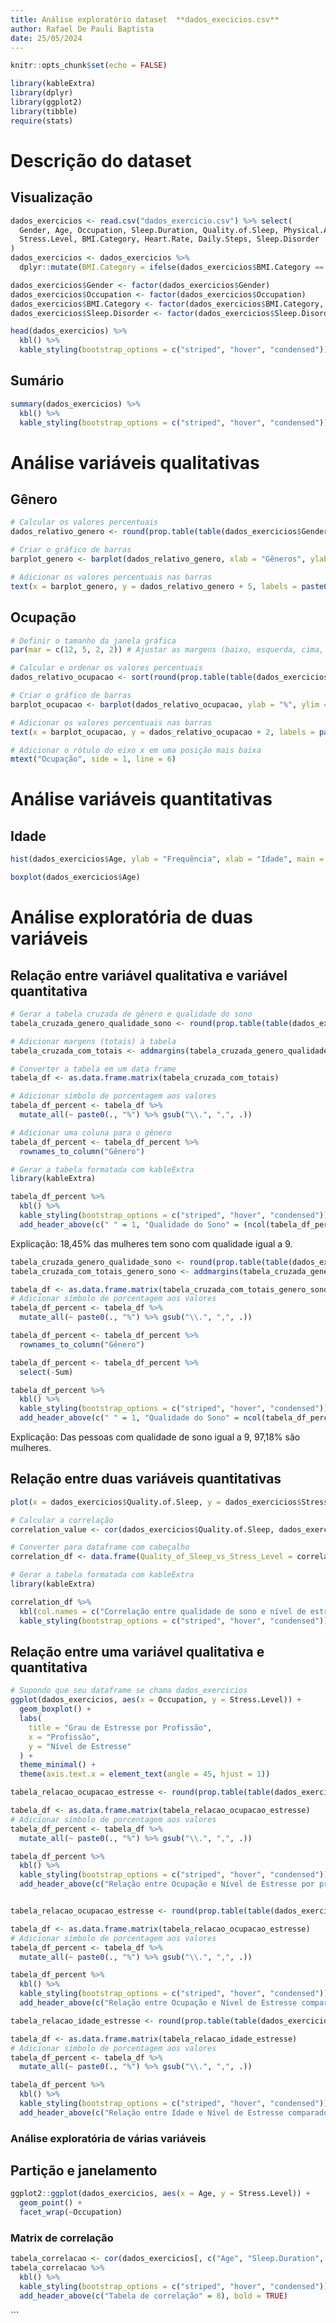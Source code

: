 ```yaml
---
title: Análise exploratório dataset  **dados_execicios.csv**
author: Rafael De Pauli Baptista
date: 25/05/2024
---
```


```r
knitr::opts_chunk$set(echo = FALSE)

library(kableExtra)
library(dplyr)
library(ggplot2)
library(tibble)
require(stats)
```

# Descrição do dataset
## Visualização
```r
dados_exercicios <- read.csv("dados_exercicio.csv") %>% select(
  Gender, Age, Occupation, Sleep.Duration, Quality.of.Sleep, Physical.Activity.Level,
  Stress.Level, BMI.Category, Heart.Rate, Daily.Steps, Sleep.Disorder
)
dados_exercicios <- dados_exercicios %>%
  dplyr::mutate(BMI.Category = ifelse(dados_exercicios$BMI.Category == "Normal Weight", yes = "Normal", no = BMI.Category))

dados_exercicios$Gender <- factor(dados_exercicios$Gender)
dados_exercicios$Occupation <- factor(dados_exercicios$Occupation)
dados_exercicios$BMI.Category <- factor(dados_exercicios$BMI.Category, levels = c("Normal", "Overweight", "Obese"))
dados_exercicios$Sleep.Disorder <- factor(dados_exercicios$Sleep.Disorder)

head(dados_exercicios) %>%
  kbl() %>%
  kable_styling(bootstrap_options = c("striped", "hover", "condensed"))
```

## Sumário
```r
summary(dados_exercicios) %>%
  kbl() %>%
  kable_styling(bootstrap_options = c("striped", "hover", "condensed"))
```

# Análise variáveis qualitativas
## Gênero
```r
# Calcular os valores percentuais
dados_relativo_genero <- round(prop.table(table(dados_exercicios$Gender)) * 100, 1)

# Criar o gráfico de barras
barplot_genero <- barplot(dados_relativo_genero, xlab = "Gêneros", ylab = "%", ylim = c(0, 100))

# Adicionar os valores percentuais nas barras
text(x = barplot_genero, y = dados_relativo_genero + 5, labels = paste0(dados_relativo_genero, "%"), col = "black", cex = 1)
```

## Ocupação
```r
# Definir o tamanho da janela gráfica
par(mar = c(12, 5, 2, 2)) # Ajustar as margens (baixo, esquerda, cima, direita)

# Calcular e ordenar os valores percentuais
dados_relativo_ocupacao <- sort(round(prop.table(table(dados_exercicios$Occupation)) * 100, 1), decreasing = TRUE)

# Criar o gráfico de barras
barplot_ocupacao <- barplot(dados_relativo_ocupacao, ylab = "%", ylim = c(0, 30), las = 2)

# Adicionar os valores percentuais nas barras
text(x = barplot_ocupacao, y = dados_relativo_ocupacao + 2, labels = paste0(dados_relativo_ocupacao, "%"), col = "black", cex = 1)

# Adicionar o rótulo do eixo x em uma posição mais baixa
mtext("Ocupação", side = 1, line = 6)
```

# Análise variáveis quantitativas
## Idade
```r
hist(dados_exercicios$Age, ylab = "Frequência", xlab = "Idade", main = "Histograma Idade")

boxplot(dados_exercicios$Age)
```

# Análise exploratória de duas variáveis

## Relação entre variável qualitativa e variável quantitativa
```r
# Gerar a tabela cruzada de gênero e qualidade do sono
tabela_cruzada_genero_qualidade_sono <- round(prop.table(table(dados_exercicios$Gender, dados_exercicios$Quality.of.Sleep)) * 100, 2)

# Adicionar margens (totais) à tabela
tabela_cruzada_com_totais <- addmargins(tabela_cruzada_genero_qualidade_sono)

# Converter a tabela em um data frame
tabela_df <- as.data.frame.matrix(tabela_cruzada_com_totais)

# Adicionar símbolo de porcentagem aos valores
tabela_df_percent <- tabela_df %>%
  mutate_all(~ paste0(., "%") %>% gsub("\\.", ",", .))

# Adicionar uma coluna para o gênero
tabela_df_percent <- tabela_df_percent %>%
  rownames_to_column("Gênero")

# Gerar a tabela formatada com kableExtra
library(kableExtra)

tabela_df_percent %>%
  kbl() %>%
  kable_styling(bootstrap_options = c("striped", "hover", "condensed")) %>%
  add_header_above(c(" " = 1, "Qualidade do Sono" = (ncol(tabela_df_percent) - 1)))
```
Explicação: 18,45% das mulheres tem sono com qualidade igual a 9.

```r
tabela_cruzada_genero_qualidade_sono <- round(prop.table(table(dados_exercicios$Gender, dados_exercicios$Quality.of.Sleep), margin = 2) * 100, 2)
tabela_cruzada_com_totais_genero_sono <- addmargins(tabela_cruzada_genero_qualidade_sono)

tabela_df <- as.data.frame.matrix(tabela_cruzada_com_totais_genero_sono)
# Adicionar símbolo de porcentagem aos valores
tabela_df_percent <- tabela_df %>%
  mutate_all(~ paste0(., "%") %>% gsub("\\.", ",", .))

tabela_df_percent <- tabela_df_percent %>%
  rownames_to_column("Gênero")

tabela_df_percent <- tabela_df_percent %>%
  select(-Sum)

tabela_df_percent %>%
  kbl() %>%
  kable_styling(bootstrap_options = c("striped", "hover", "condensed")) %>%
  add_header_above(c(" " = 1, "Qualidade do Sono" = ncol(tabela_df_percent) - 1))
```
Explicação: Das pessoas com qualidade de sono igual a 9, 97,18% são mulheres.

## Relação entre duas variáveis quantitativas
```r
plot(x = dados_exercicios$Quality.of.Sleep, y = dados_exercicios$Stress.Level, xlab = "Qualidade do sono", ylab = "Nível de estresse")

# Calcular a correlação
correlation_value <- cor(dados_exercicios$Quality.of.Sleep, dados_exercicios$Stress.Level, use = "complete.obs")

# Converter para dataframe com cabeçalho
correlation_df <- data.frame(Quality_of_Sleep_vs_Stress_Level = correlation_value)

# Gerar a tabela formatada com kableExtra
library(kableExtra)

correlation_df %>%
  kbl(col.names = c("Correlação entre qualidade de sono e nível de estresse")) %>%
  kable_styling(bootstrap_options = c("striped", "hover", "condensed"))
```

## Relação entre uma variável qualitativa e quantitativa
```r
# Supondo que seu dataframe se chama dados_exercicios
ggplot(dados_exercicios, aes(x = Occupation, y = Stress.Level)) +
  geom_boxplot() +
  labs(
    title = "Grau de Estresse por Profissão",
    x = "Profissão",
    y = "Nível de Estresse"
  ) +
  theme_minimal() +
  theme(axis.text.x = element_text(angle = 45, hjust = 1))

tabela_relacao_ocupacao_estresse <- round(prop.table(table(dados_exercicios$Occupation, dados_exercicios$Stress.Level), margin = 1) * 100, 1)

tabela_df <- as.data.frame.matrix(tabela_relacao_ocupacao_estresse)
# Adicionar símbolo de porcentagem aos valores
tabela_df_percent <- tabela_df %>%
  mutate_all(~ paste0(., "%") %>% gsub("\\.", ",", .))

tabela_df_percent %>%
  kbl() %>%
  kable_styling(bootstrap_options = c("striped", "hover", "condensed")) %>%
  add_header_above(c("Relação entre Ocupação e Nível de Estresse por profissão" = 7), bold = TRUE)


tabela_relacao_ocupacao_estresse <- round(prop.table(table(dados_exercicios$Occupation, dados_exercicios$Stress.Level), margin = 2) * 100, 1)

tabela_df <- as.data.frame.matrix(tabela_relacao_ocupacao_estresse)
# Adicionar símbolo de porcentagem aos valores
tabela_df_percent <- tabela_df %>%
  mutate_all(~ paste0(., "%") %>% gsub("\\.", ",", .))

tabela_df_percent %>%
  kbl() %>%
  kable_styling(bootstrap_options = c("striped", "hover", "condensed")) %>%
  add_header_above(c("Relação entre Ocupação e Nível de Estresse comparado por profissão" = 7), bold = TRUE)

tabela_relacao_idade_estresse <- round(prop.table(table(dados_exercicios$Age, dados_exercicios$Stress.Level), margin = 2) * 100, 1)

tabela_df <- as.data.frame.matrix(tabela_relacao_idade_estresse)
# Adicionar símbolo de porcentagem aos valores
tabela_df_percent <- tabela_df %>%
  mutate_all(~ paste0(., "%") %>% gsub("\\.", ",", .))

tabela_df_percent %>%
  kbl() %>%
  kable_styling(bootstrap_options = c("striped", "hover", "condensed")) %>%
  add_header_above(c("Relação entre Idade e Nível de Estresse comparado por idade" = 7), bold = TRUE)
```

### Análise exploratória de várias variáveis

## Partição e janelamento
```r
ggplot2::ggplot(dados_exercicios, aes(x = Age, y = Stress.Level)) +
  geom_point() +
  facet_wrap(~Occupation)
```

### Matrix de correlação
```r
tabela_correlacao <- cor(dados_exercicios[, c("Age", "Sleep.Duration", "Quality.of.Sleep", "Physical.Activity.Level", "Stress.Level", "Heart.Rate", "Daily.Steps")])
tabela_correlacao %>%
  kbl() %>%
  kable_styling(bootstrap_options = c("striped", "hover", "condensed")) %>%
  add_header_above(c("Tabela de correlação" = 8), bold = TRUE)
```
```

